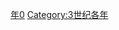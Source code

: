 {{Catnav|頁面分類|历史|歷史時代|年|3世纪各年}}
{{Commons category|280}}

[[Category:280年代|年0]]
[[Category:3世纪各年|Category:3世纪各年]]